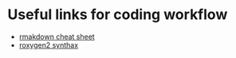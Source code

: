
# Useful links for coding workflow

- [rmakdown cheat sheet](https://www.rstudio.com/wp-content/uploads/2015/02/rmarkdown-cheatsheet.pdf)
- [roxygen2 synthax](http://r-pkgs.had.co.nz/man.html#text-formatting)
